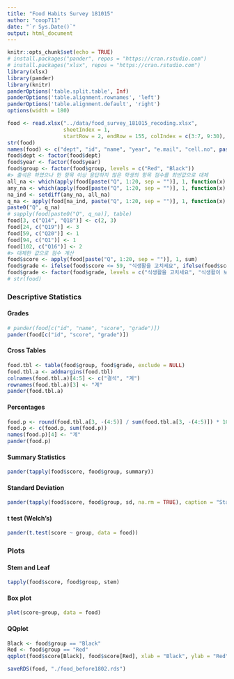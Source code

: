```yaml
---
title: "Food Habits Survey 181015"
author: "coop711"
date: "`r Sys.Date()`"
output: html_document
---
```


```r
knitr::opts_chunk$set(echo = TRUE)
# install.packages("pander", repos = "https://cran.rstudio.com")
# install.packages("xlsx", repos = "https://cran.rstudio.com")
library(xlsx)
library(pander)
library(knitr)
panderOptions('table.split.table', Inf)
panderOptions('table.alignment.rownames', 'left')
panderOptions('table.alignment.default', 'right')
options(width = 180)
```

<!--
### Data 
-->

```r
food <- read.xlsx("../data/food_survey_181015_recoding.xlsx", 
                  sheetIndex = 1, 
                  startRow = 2, endRow = 155, colIndex = c(3:7, 9:30), colClasses = c(rep("character", 6), rep("numeric", 20), "character"), stringsAsFactors = FALSE)
str(food)
names(food) <- c("dept", "id", "name", "year", "e.mail", "cell.no", paste("Q", 1:20, sep = ""), "group")
food$dept <- factor(food$dept)
food$year <- factor(food$year)
food$group <- factor(food$group, levels = c("Red", "Black"))
#> 출석은 하였으나 한 항목 이상 응답하지 않은 학생의 항목 점수를 최빈값으로 대체
all_na <- which(apply(food[paste("Q", 1:20, sep = "")], 1, function(x) all(is.na(x))))
any_na <- which(apply(food[paste("Q", 1:20, sep = "")], 1, function(x) any(is.na(x))))
na_ind <- setdiff(any_na, all_na)
q_na <- apply(food[na_ind, paste("Q", 1:20, sep = "")], 1, function(x) which(is.na(x)))
paste0("Q", q_na)
# sapply(food[paste0("Q", q_na)], table)
food[3, c("Q14", "Q18")] <- c(2, 3)
food[24, c("Q19")] <- 3
food[59, c("Q20")] <- 1
food[94, c("Q1")] <- 1
food[102, c("Q16")] <- 2
#> 대체한 값으로 점수 계산
food$score <- apply(food[paste("Q", 1:20, sep = "")], 1, sum)
food$grade <- ifelse(food$score <= 59, "식생활을 고치세요", ifelse(food$score <= 79, "식생활이 보통입니다", ifelse(food$score <= 100, "식생활이 대체로 좋아요", NA)))
food$grade <- factor(food$grade, levels = c("식생활을 고치세요", "식생활이 보통입니다", "식생활이 대체로 좋아요"), ordered = TRUE)
# str(food)
```

### Descriptive Statistics

#### Grades

```r
# pander(food[c("id", "name", "score", "grade")])
pander(food[c("id", "score", "grade")])
```

#### Cross Tables

```r
food.tbl <- table(food$group, food$grade, exclude = NULL)
food.tbl.a <- addmargins(food.tbl)
colnames(food.tbl.a)[4:5] <- c("결석", "계")
rownames(food.tbl.a)[3] <- "계"
pander(food.tbl.a)
```

#### Percentages

```r
food.p <- round(food.tbl.a[3, -(4:5)] / sum(food.tbl.a[3, -(4:5)]) * 100, digits = 1)
food.p <- c(food.p, sum(food.p))
names(food.p)[4] <- "계"
pander(food.p)
```

#### Summary Statistics

```r
pander(tapply(food$score, food$group, summary))
```

#### Standard Deviation

```r
pander(tapply(food$score, food$group, sd, na.rm = TRUE), caption = "Standard Deviation")
```

#### t test (Welch's)

```r
pander(t.test(score ~ group, data = food))
```

### Plots

#### Stem and Leaf

```r
tapply(food$score, food$group, stem)
```

#### Box plot

```r
plot(score~group, data = food)
```

#### QQplot

```r
Black <- food$group == "Black"
Red <- food$group == "Red"
qqplot(food$score[Black], food$score[Red], xlab = "Black", ylab = "Red")
```

<!--
### save
-->

```r
saveRDS(food, "./food_before1802.rds")
```
